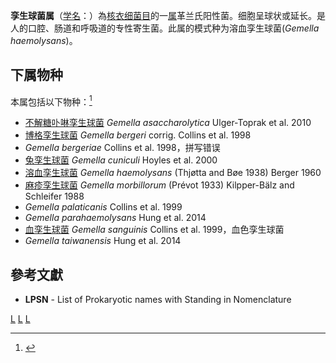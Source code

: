 {{Automatic taxobox
| taxon = Gemella
| authority = Becger, 1960
| type species = 溶血孪生球菌<br>''Gemella haemolysans''
| type species authority = (Thjøtta and Bøe, 1938) Berger, 1960
}}
'''孪生球菌属'''（[[学名|学名]]：{{lang|la|''Gemella''}}）為[[核衣细菌目|核衣细菌目]]的一[[属|属]]革兰氏阳性菌。细胞呈球状或延长。是人的口腔、肠道和呼吸道的专性寄生菌。此属的模式种为溶血孪生球菌(''Gemella haemolysans'')。

==下属物种==
本属包括以下物种：<ref>{{cite web |title=Gemella Berger, 1960 |url=https://www.gbif.org/species/3227646 |website=GBIF |access-date=2022-05-22 |archive-date=2021-01-24 |archive-url=https://web.archive.org/web/20210124165017/https://www.gbif.org/species/3227646 }}</ref>
* [[不解糖卟啉孪生球菌|不解糖卟啉孪生球菌]] ''Gemella asaccharolytica'' Ulger-Toprak et al. 2010
* [[博格孪生球菌|博格孪生球菌]] ''Gemella bergeri'' corrig. Collins et al. 1998
* ''Gemella bergeriae'' Collins et al. 1998，拼写错误
* [[兔孪生球菌|兔孪生球菌]] ''Gemella cuniculi'' Hoyles et al. 2000
* [[溶血孪生球菌|溶血孪生球菌]] ''Gemella haemolysans'' (Thjøtta and Bøe 1938) Berger 1960
* [[麻疹孪生球菌|麻疹孪生球菌]] ''Gemella morbillorum'' (Prévot 1933) Kilpper-Bälz and Schleifer 1988
* ''Gemella palaticanis'' Collins et al. 1999
* ''Gemella parahaemolysans'' Hung et al. 2014
* [[血孪生球菌|血孪生球菌]] ''Gemella sanguinis'' Collins et al. 1999，血色孪生球菌
* ''Gemella taiwanensis'' Hung et al. 2014

==參考文獻==
{{reflist}}
* '''LPSN''' - List of Prokaryotic names with Standing in Nomenclature

{{taxonbar}}

[[Category:革兰氏阳性菌|L]]
[[Category:核衣细菌目|L]]
[[Category:1960年描述的分类群|L]]